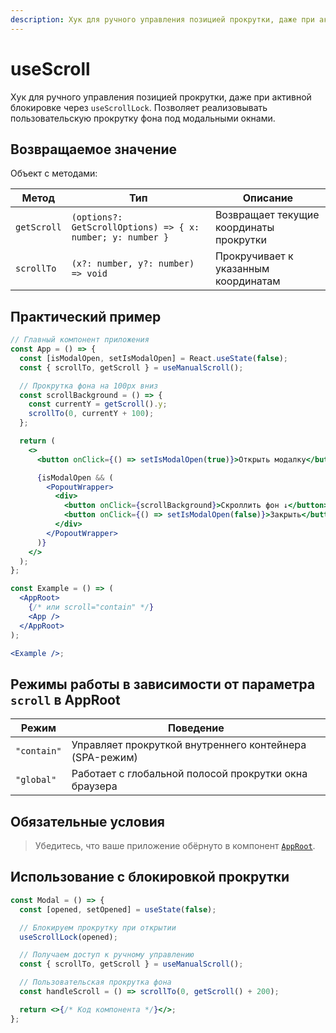 ```yaml
---
description: Хук для ручного управления позицией прокрутки, даже при активной блокировке через useScrollLock.
---
```


<Overview type="hook" forcedPath="components/AppRoot/ScrollContext.tsx">

# useScroll

Хук для ручного управления позицией прокрутки, даже при активной блокировке через `useScrollLock`.
Позволяет реализовывать пользовательскую прокрутку фона под модальными окнами.

</Overview>

## Возвращаемое значение

Объект с методами:

| Метод       | Тип                                                        | Описание                                |
| ----------- | ---------------------------------------------------------- | --------------------------------------- |
| `getScroll` | `(options?: GetScrollOptions) => { x: number; y: number }` | Возвращает текущие координаты прокрутки |
| `scrollTo`  | `(x?: number, y?: number) => void`                         | Прокручивает к указанным координатам    |

## Практический пример

```jsx
// Главный компонент приложения
const App = () => {
  const [isModalOpen, setIsModalOpen] = React.useState(false);
  const { scrollTo, getScroll } = useManualScroll();

  // Прокрутка фона на 100px вниз
  const scrollBackground = () => {
    const currentY = getScroll().y;
    scrollTo(0, currentY + 100);
  };

  return (
    <>
      <button onClick={() => setIsModalOpen(true)}>Открыть модалку</button>

      {isModalOpen && (
        <PopoutWrapper>
          <div>
            <button onClick={scrollBackground}>Скроллить фон ↓</button>
            <button onClick={() => setIsModalOpen(false)}>Закрыть</button>
          </div>
        </PopoutWrapper>
      )}
    </>
  );
};

const Example = () => (
  <AppRoot>
    {/* или scroll="contain" */}
    <App />
  </AppRoot>
);

<Example />;
```

## Режимы работы в зависимости от параметра `scroll` в AppRoot

| Режим       | Поведение                                               |
| ----------- | ------------------------------------------------------- |
| `"contain"` | Управляет прокруткой внутреннего контейнера (SPA-режим) |
| `"global"`  | Работает с глобальной полосой прокрутки окна браузера   |

## Обязательные условия

> Убедитесь, что ваше приложение обёрнуто в компонент [`AppRoot`](/components/app-root).

## Использование с блокировкой прокрутки

```jsx
const Modal = () => {
  const [opened, setOpened] = useState(false);

  // Блокируем прокрутку при открытии
  useScrollLock(opened);

  // Получаем доступ к ручному управлению
  const { scrollTo, getScroll } = useManualScroll();

  // Пользовательская прокрутка фона
  const handleScroll = () => scrollTo(0, getScroll() + 200);

  return <>{/* Код компонента */}</>;
};
```
